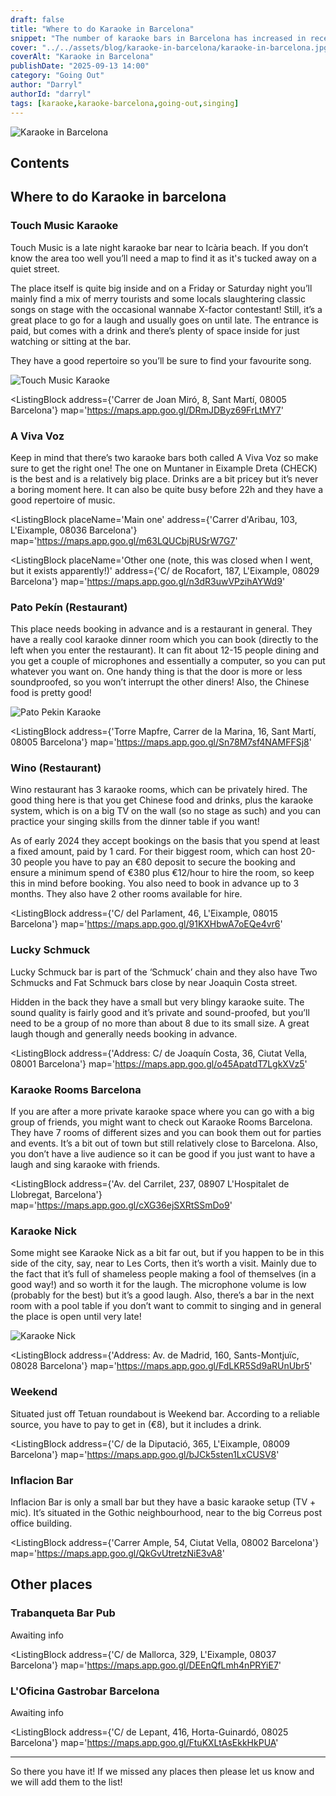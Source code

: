 ```yaml
---
draft: false
title: "Where to do Karaoke in Barcelona"
snippet: "The number of karaoke bars in Barcelona has increased in recent years and people are always asking where there's a good place to do karaoke in Barcelona. Here's my list of recommended places that you should check out."
cover: "../../assets/blog/karaoke-in-barcelona/karaoke-in-barcelona.jpg"
coverAlt: "Karaoke in Barcelona"
publishDate: "2025-09-13 14:00"
category: "Going Out"
author: "Darryl"
authorId: "darryl"
tags: [karaoke,karaoke-barcelona,going-out,singing]
---
```


![Karaoke in Barcelona](../../assets/blog/karaoke-in-barcelona/karaoke-in-barcelona.jpg)

## Contents


## Where to do Karaoke in barcelona

### Touch Music Karaoke

Touch Music is a late night karaoke bar near to Icària beach. If you don’t know the area too well you’ll need a map to find it as it's tucked away on a quiet street.

The place itself is quite big inside and on a Friday or Saturday night you’ll mainly find a mix of merry tourists and some locals slaughtering classic songs on stage with the occasional wannabe X-factor contestant! Still, it’s a great place to go for a laugh and usually goes on until late. The entrance is paid, but comes with a drink and there’s plenty of space inside for just watching or sitting at the bar.

They have a good repertoire so you’ll be sure to find your favourite song.

![Touch Music Karaoke](../../assets/blog/karaoke-in-barcelona/touch-music-karaoke.jpg)

<ListingBlock
  address={'Carrer de Joan Miró, 8, Sant Martí, 08005 Barcelona'}
  map='https://maps.app.goo.gl/DRmJDByz69FrLtMY7'
>
</ListingBlock>


### A Viva Voz

Keep in mind that there’s two karaoke bars both called A Viva Voz so make sure to get the right one! The one on Muntaner in Eixample Dreta (CHECK) is the best and is a relatively big place. Drinks are a bit pricey but it’s never a boring moment here. It can also be quite busy before 22h and they have a good repertoire of music.

<ListingBlock
  placeName='Main one'
  address={'Carrer d\'Aribau, 103, L\'Eixample, 08036 Barcelona'}
  map='https://maps.app.goo.gl/m63LQUCbjRUSrW7G7'
>
</ListingBlock>

<ListingBlock
  placeName='Other one (note, this was closed when I went, but it exists apparently!)'
  address={'C/ de Rocafort, 187, L\'Eixample, 08029 Barcelona'}
  map='https://maps.app.goo.gl/n3dR3uwVPzihAYWd9'
>
</ListingBlock>


### Pato Pekín (Restaurant)

This place needs booking in advance and is a restaurant in general. They have a really cool karaoke dinner room which you can book (directly to the left when you enter the restaurant). It can fit about 12-15 people dining and you get a couple of microphones and essentially a computer, so you can put whatever you want on. One handy thing is that the door is more or less soundproofed, so you won’t interrupt the other diners! Also, the Chinese food is pretty good!

![Pato Pekin Karaoke](../../assets/blog/karaoke-in-barcelona/pato-pekin-karaoke.jpg)

<ListingBlock
  address={'Torre Mapfre, Carrer de la Marina, 16, Sant Martí, 08005 Barcelona'}
  map='https://maps.app.goo.gl/Sn78M7sf4NAMFFSj8'
>
</ListingBlock>


### Wino (Restaurant)

Wino restaurant has 3 karaoke rooms, which can be privately hired. The good thing here is that you get Chinese food and drinks, plus the karaoke system, which is on a big TV on the wall (so no stage as such) and you can practice your singing skills from the dinner table if you want!

As of early 2024 they accept bookings on the basis that you spend at least a fixed amount, paid by 1 card. For their biggest room, which can host 20-30 people you have to pay an €80 deposit to secure the booking and ensure a minimum spend of €380 plus €12/hour to hire the room, so keep this in mind before booking. You also need to book in advance up to 3 months. They also have 2 other rooms available for hire.

<ListingBlock
  address={'C/ del Parlament, 46, L\'Eixample, 08015 Barcelona'}
  map='https://maps.app.goo.gl/91KXHbwA7oEQe4vr6'
>
</ListingBlock>

### Lucky Schmuck

Lucky Schmuck bar is part of the ‘Schmuck’ chain and they also have Two Schmucks and Fat Schmuck bars close by near Joaquìn Costa street.

Hidden in the back they have a small but very blingy karaoke suite. The sound quality is fairly good and it’s private and sound-proofed, but you’ll need to be a group of no more than about 8 due to its small size. A great laugh though and generally needs booking in advance.

<ListingBlock
  address={'Address: C/ de Joaquín Costa, 36, Ciutat Vella, 08001 Barcelona'}
  map='https://maps.app.goo.gl/o45ApatdT7LgkXVz5'
>
</ListingBlock>


### Karaoke Rooms Barcelona

If you are after a more private karaoke space where you can go with a big group of friends, you might want to check out Karaoke Rooms Barcelona. They have 7 rooms of different sizes and you can book them out for parties and events. It’s a bit out of town but still relatively close to Barcelona. Also, you don’t have a live audience so it can be good if you just want to have a laugh and sing karaoke with friends.

<ListingBlock
  address={'Av. del Carrilet, 237, 08907 L\'Hospitalet de Llobregat, Barcelona'}
  map='https://maps.app.goo.gl/cXG36ejSXRtSSmDo9'
>
</ListingBlock>


### Karaoke Nick

Some might see Karaoke Nick as a bit far out, but if you happen to be in this side of the city, say, near to Les Corts, then it’s worth a visit. Mainly due to the fact that it’s full of shameless people making a fool of themselves (in a good way!) and so worth it for the laugh. The microphone volume is low (probably for the best) but it’s a good laugh. Also, there’s a bar in the next room with a pool table if you don’t want to commit to singing and in general the place is open until very late!

![Karaoke Nick](../../assets/blog/karaoke-in-barcelona/karaoke-nick.jpg)

<ListingBlock
  address={'Address: Av. de Madrid, 160, Sants-Montjuïc, 08028 Barcelona'}
  map='https://maps.app.goo.gl/FdLKR5Sd9aRUnUbr5'
>
</ListingBlock>

### Weekend

Situated just off Tetuan roundabout is Weekend bar. According to a reliable source, you have to pay to get in (€8), but it includes a drink.

<ListingBlock
  address={'C/ de la Diputació, 365, L\'Eixample, 08009 Barcelona'}
  map='https://maps.app.goo.gl/bJCk5sten1LxCUSV8'
>
</ListingBlock>

### Inflacion Bar
Inflacion Bar is only a small bar but they have a basic karaoke setup (TV + mic). It’s situated in the Gothic neighbourhood, near to the big Correus post office building.

<ListingBlock
  address={'Carrer Ample, 54, Ciutat Vella, 08002 Barcelona'}
  map='https://maps.app.goo.gl/QkGvUtretzNiE3vA8'
>
</ListingBlock>

## Other places

### Trabanqueta Bar Pub

<div class="info">
Awaiting info
</div>

<ListingBlock
  address={'C/ de Mallorca, 329, L\'Eixample, 08037 Barcelona'}
  map='https://maps.app.goo.gl/DEEnQfLmh4nPRYiE7'
>
</ListingBlock>


### L'Oficina Gastrobar Barcelona
<div class="info">
Awaiting info
</div>

<ListingBlock
  address={'C/ de Lepant, 416, Horta-Guinardó, 08025 Barcelona'}
  map='https://maps.app.goo.gl/FtuKXLtAsEkkHkPUA'
>
</ListingBlock>

---

So there you have it! If we missed any places then please let us know and we will add them to the list!
